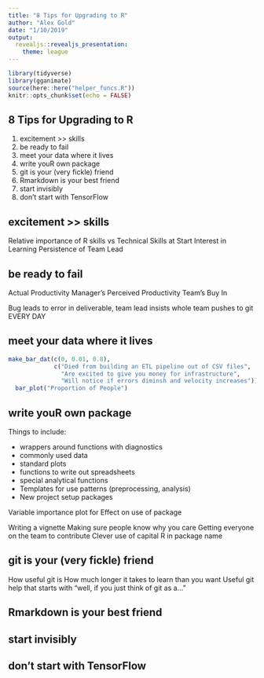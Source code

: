```yaml
---
title: "8 Tips for Upgrading to R"
author: "Alex Gold"
date: "1/10/2019"
output: 
  revealjs::revealjs_presentation:
    theme: league
---
```


```r
library(tidyverse)
library(gganimate)
source(here::here("helper_funcs.R"))
knitr::opts_chunk$set(echo = FALSE)
```

## 8 Tips for Upgrading to R

1. excitement >> skills
2. be ready to fail
3. meet your data where it lives
4. write youR own package
5. git is your (very fickle) friend
6. Rmarkdown is your best friend
7. start invisibly
8. don't start with TensorFlow


## excitement >> skills
Relative importance of R skills vs Technical Skills at Start
Interest in Learning
Persistence of Team Lead

## be ready to fail
Actual Productivity
Manager's Perceived Productivity
Team's Buy In 

Bug leads to error in deliverable, team lead insists whole team pushes to git EVERY DAY

## meet your data where it lives
```r
make_bar_dat(c(0, 0.01, 0.8), 
             c("Died from building an ETL pipeline out of CSV files", 
               "Are excited to give you money for infrastructure", 
               "Will notice if errors diminsh and velocity increases")) %>%
  bar_plot("Proportion of People")
```

## write youR own package

Things to include:

* wrappers around functions with diagnostics
* commonly used data
* standard plots
* functions to write out spreadsheets
* special analytical functions
* Templates for use patterns (preprocessing, analysis)
* New project setup packages

Variable importance plot for Effect on use of package

Writing a vignette
Making sure people know why you care
Getting everyone on the team to contribute
Clever use of capital R in package name

## git is your (very fickle) friend


How useful git is
How much longer it takes to learn than you want
Useful git help that starts with "well, if you just think of git as a..."

## Rmarkdown is your best friend

## start invisibly

## don't start with TensorFlow
